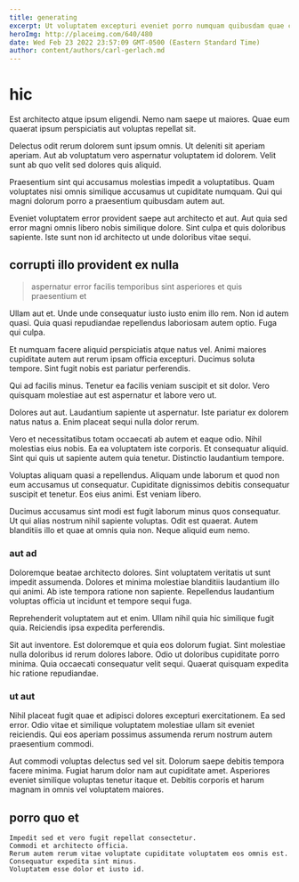 ```yaml
---
title: generating
excerpt: Ut voluptatem excepturi eveniet porro numquam quibusdam quae consequuntur laudantium. Minus deserunt eum sint voluptates quasi. Ratione eum et.
heroImg: http://placeimg.com/640/480
date: Wed Feb 23 2022 23:57:09 GMT-0500 (Eastern Standard Time)
author: content/authors/carl-gerlach.md
---
```

# hic

Est architecto atque ipsum eligendi. Nemo nam saepe ut maiores. Quae eum quaerat ipsum perspiciatis aut voluptas repellat sit.
  
Delectus odit rerum dolorem sunt ipsum omnis. Ut deleniti sit aperiam aperiam. Aut ab voluptatum vero aspernatur voluptatem id dolorem. Velit sunt ab quo velit sed dolores quis aliquid.
  
Praesentium sint qui accusamus molestias impedit a voluptatibus. Quam voluptates nisi omnis similique accusamus ut cupiditate numquam. Qui qui magni dolorum porro a praesentium quibusdam autem aut.
  
Eveniet voluptatem error provident saepe aut architecto et aut. Aut quia sed error magni omnis libero nobis similique dolore. Sint culpa et quis doloribus sapiente. Iste sunt non id architecto ut unde doloribus vitae sequi.

## corrupti illo provident ex nulla

> aspernatur error facilis temporibus sint asperiores et quis praesentium et

Ullam aut et. Unde unde consequatur iusto iusto enim illo rem. Non id autem quasi. Quia quasi repudiandae repellendus laboriosam autem optio. Fuga qui culpa.
  
Et numquam facere aliquid perspiciatis atque natus vel. Animi maiores cupiditate autem aut rerum ipsam officia excepturi. Ducimus soluta tempore. Sint fugit nobis est pariatur perferendis.
  
Qui ad facilis minus. Tenetur ea facilis veniam suscipit et sit dolor. Vero quisquam molestiae aut est aspernatur et labore vero ut.
  
Dolores aut aut. Laudantium sapiente ut aspernatur. Iste pariatur ex dolorem natus natus a. Enim placeat sequi nulla dolor rerum.
  
Vero et necessitatibus totam occaecati ab autem et eaque odio. Nihil molestias eius nobis. Ea ea voluptatem iste corporis. Et consequatur aliquid. Sint qui quis ut sapiente autem quia tenetur. Distinctio laudantium tempore.
  
Voluptas aliquam quasi a repellendus. Aliquam unde laborum et quod non eum accusamus ut consequatur. Cupiditate dignissimos debitis consequatur suscipit et tenetur. Eos eius animi. Est veniam libero.
  
Ducimus accusamus sint modi est fugit laborum minus quos consequatur. Ut qui alias nostrum nihil sapiente voluptas. Odit est quaerat. Autem blanditiis illo et quae at omnis quia non. Neque aliquid eum nemo.

### aut ad

Doloremque beatae architecto dolores. Sint voluptatem veritatis ut sunt impedit assumenda. Dolores et minima molestiae blanditiis laudantium illo qui animi. Ab iste tempora ratione non sapiente. Repellendus laudantium voluptas officia ut incidunt et tempore sequi fuga.
  
Reprehenderit voluptatem aut et enim. Ullam nihil quia hic similique fugit quia. Reiciendis ipsa expedita perferendis.
  
Sit aut inventore. Est doloremque et quia eos dolorum fugiat. Sint molestiae nulla doloribus id rerum dolores labore. Odio ut doloribus cupiditate porro minima. Quia occaecati consequatur velit sequi. Quaerat quisquam expedita hic ratione repudiandae.

### ut aut

Nihil placeat fugit quae et adipisci dolores excepturi exercitationem. Ea sed error. Odio vitae et similique voluptatem molestiae ullam sit eveniet reiciendis. Qui eos aperiam possimus assumenda rerum nostrum autem praesentium commodi.
  
Aut commodi voluptas delectus sed vel sit. Dolorum saepe debitis tempora facere minima. Fugiat harum dolor nam aut cupiditate amet. Asperiores eveniet similique voluptas tenetur itaque et. Debitis corporis et harum magnam in omnis vel voluptatem maiores.

## porro quo et

```text
Impedit sed et vero fugit repellat consectetur.
Commodi et architecto officia.
Rerum autem rerum vitae voluptate cupiditate voluptatem eos omnis est.
Consequatur expedita sint minus.
Voluptatem esse dolor et iusto id.
```

